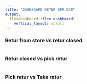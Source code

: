 ```yaml
---
title: "DASHBOARD RETUR SPM DCB"
output: 
  flexdashboard::flex_dashboard:
    vertical_layout: scroll
---
```


    
### Retur from store vs retur closed

```r
```
    
### Retur closed vs pick retur

```r
```

### Pick retur vs Take retur

```r
```

